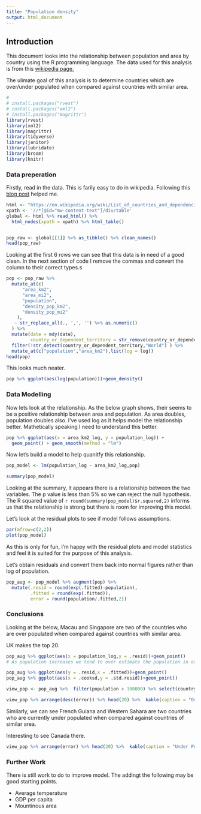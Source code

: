 ```yaml
---
title: "Population density"
output: html_document
---
```

## Introduction

This document looks into the relationship between population and area by country using the R programming language. The data used for this analysis is from this [wikipedia page.](https://en.wikipedia.org/wiki/List_of_countries_and_dependencies_by_population_density)

The ulimate goal of this analysis is to determine countries which are over/under populated when compared against countries with similar area.


```r
#
# install.packages("rvest")
# install.packages("xml2")
# install.packages("magrittr")
library(rvest)
library(xml2)
library(magrittr)
library(tidyverse)
library(janitor)
library(lubridate)
library(broom)
library(knitr)
```

### Data preperation

Firstly, read in the data. This is farily easy to do in wikipedia. Following this [blog post](https://www.engineeringbigdata.com/web-scraping-wikipedia-world-population-rvest-r/) helped me.
```r
html <- "https://en.wikipedia.org/wiki/List_of_countries_and_dependencies_by_population_density"
xpath <- '//*[@id="mw-content-text"]/div/table'
global <- html %>% read_html() %>%
  html_nodes(xpath = xpath) %>% html_table()


pop_raw <- global[[1]] %>% as_tibble() %>% clean_names() 
head(pop_raw)
```
Looking at the first 6 rows we can see that this data is in need of a good clean. In the next section of code I remove the commas and convert the column to their correct types.s
```r
pop <- pop_raw %>%
  mutate_at(c(
      "area_km2",
      "area_mi2",
      "population",
      "density_pop_km2",
      "density_pop_mi2"
    ),
   ~ str_replace_all(., ',', '') %>% as.numeric()
  ) %>%
  mutate(date = mdy(date),
         country_or_dependent_territory = str_remove(country_or_dependent_territory,'( *)\\[note .*')) %>%
  filter(!str_detect(country_or_dependent_territory,"World") ) %>%
  mutate_at(c("population","area_km2"),list(log = log))
head(pop)
```

This looks much neater.

```r
pop %>% ggplot(aes(log(population)))+geom_density()
```

### Data Modelling

Now lets look at the relationship. As the below graph shows, their seems to be a positive relationship between area and population. As area doubles, population doubles also. I've used log as it helps model the relationship better. Mathetically speaking I need to understand this better.

```r
pop %>% ggplot(aes(x = area_km2_log, y = population_log)) +
  geom_point() + geom_smooth(method = "lm")
```

Now let's build a model to help quanitfy this relationship.

```r
pop_model <- lm(population_log ~ area_km2_log,pop)

summary(pop_model)
```

Looking at the summary, it appears there is a relationship between the two variables. The p value is less than 5% so we can reject the null hypothesis. The R squared value of `r round(summary(pop_model)$r.squared,2)` informs us that the relationship is strong but there is room for improving this model. 

Let's look at the residual plots to see if model follows assumptions.
```r
par(mfrow=c(2,2))
plot(pop_model)
```

As this is only for fun, I'm happy with the residual plots and model statistics and feel it is suited for the purpose of this analysis.

Let's obtain residuals and convert them back into normal figures rather than log of population.

```r
pop_aug <- pop_model %>% augment(pop) %>%
  mutate(.resid = round(exp(.fitted)-population),
         .fitted = round(exp(.fitted)),
         error = round(population/.fitted,2))

```

### Conclusions

Looking at the below, Macau and Singapore are two of the countries who are over populated when compared against countries with similar area.

UK makes the top 20.

```r
pop_aug %>% ggplot(aes(x = population_log,y = .resid))+geom_point()
# As population increases we tend to over estimate the population in our model

pop_aug %>% ggplot(aes(y = .resid,x = .fitted))+geom_point()
pop_aug %>% ggplot(aes(x = .cooksd,y = .std.resid))+geom_point()
```
```r
view_pop <- pop_aug %>%  filter(population > 100000) %>% select(country_or_dependent_territory,area_km2,population,.fitted,.resid,error)

view_pop %>% arrange(desc(error)) %>% head(20) %>%  kable(caption = "Over Populated Countries",format = "markdown",format.args = list(big.mark = ",",scientific =F))
```

Similarly, we can see French Guiana and Western Sahara are two countries who are currently under populated when compared against countries of similar area.

Interesting to see Canada there.
```r
view_pop %>% arrange(error) %>% head(20) %>%  kable(caption = "Under Populated Countries",format = "markdown",format.args = list(big.mark = ",",scientific =F))
```

### Further Work

There is still work to do to improve model. The addingt the following may be good starting points.

* Average temperature
* GDP per capita
* Mountinous area
